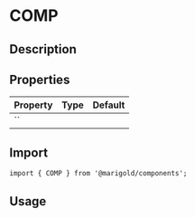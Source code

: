 
<Meta title="Components/COMP" />

# COMP

## Description

## Properties

| Property | Type | Default |
| :------- | :--- | :------ |
| ``       |

## Import

```tsx
import { COMP } from '@marigold/components';
```

## Usage

<Preview>
  <Story name="COMP"></Story>
</Preview>
